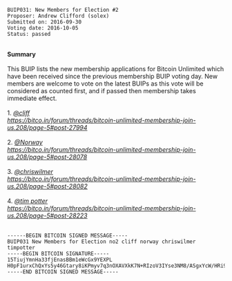 <pre>
BUIP031: New Members for Election #2
Proposer: Andrew Clifford (solex)
Submitted on: 2016-09-30
Voting date: 2016-10-05
Status: passed
</pre>
<br />
'''Summary'''<br />
<br />
This BUIP lists the new membership applications for Bitcoin Unlimited which have been received since the previous membership BUIP voting day. New members are welcome to vote on the latest BUIPs as this vote will be considered as counted first, and if passed then membership takes immediate effect.<br />
<br />
1. [https://bitco.in/forum/members/419/ ''@cliff'']<br />
''https://bitco.in/forum/threads/bitcoin-unlimited-membership-join-us.208/page-5#post-27994''<br />
<br />
2. [https://bitco.in/forum/members/206/ ''@Norway'']<br />
''https://bitco.in/forum/threads/bitcoin-unlimited-membership-join-us.208/page-5#post-28078''<br />
<br />
3. [https://bitco.in/forum/members/170/ ''@chriswilmer'']<br />
''https://bitco.in/forum/threads/bitcoin-unlimited-membership-join-us.208/page-5#post-28082''<br />
<br />
4. [https://bitco.in/forum/members/1615/ ''@tim potter'']<br />
''https://bitco.in/forum/threads/bitcoin-unlimited-membership-join-us.208/page-5#post-28223''<br />
<br />
<pre>
------BEGIN BITCOIN SIGNED MESSAGE-----
BUIP031 New Members for Election no2 cliff norway chriswilmer timpotter
-----BEGIN BITCOIN SIGNATURE-----
15TiujYmnHa33fjEnasBBm1eWcGx9YEXPL
H0pF1urxChQxYs5y46Gtary8iKPmyv7q3nOXAVXkK7N+RIzoV3IYse3NM8/ASgxYcW/HRi9qgpKbN5+E+FQCjgw=
-----END BITCOIN SIGNED MESSAGE-----
</pre>
